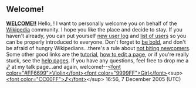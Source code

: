 <article id="3349489" title=User talk:Mc ren>
	<talkpage id="3349489" title="User talk:Mc ren">
==Welcome!==

[[Wikipedia:Welcome, newcomers|'''WELCOME!!''']] Hello, {{PAGENAME}}! I want to personally welcome you on behalf of the [[Wikipedia]] community. I hope you like the place and decide to stay. If you haven't already, you can put yourself [[WP:NEW|new user log]] and [[Wikipedia:Wikipedians|list of users]] so you can be properly introduced to everyone. Don't forget to [[WP:Be bold|be bold]], and don't be afraid of hungry Wikipedians...there's a rule about [[Wikipedia:Don't_bite_the_newcomers|not biting newcomers]]. Some other good links are the [[Wikipedia:Tutorial|tutorial]], [[Wikipedia:How_to_edit_a_page|how to edit a page]], or if you're really stuck, see the [[Wikipedia:Help|help pages]]. If you have any questions, feel free to drop me a [[User_talk:ViolinGirl|♪]] at my talk page...and again, welcome!--[[User:ViolinGirl|&lt;font color=&quot;#FF6699&quot;&gt;Violin&lt;/font&gt;]][[Special:Contributions/ViolinGirl|&lt;font color=&quot;9999FF&quot;&gt;Girl&lt;/font&gt;]]&lt;sup&gt;[[User_talk:ViolinGirl|&lt;font color=&quot;CC00FF&quot;&gt;♪&lt;/font&gt;]]&lt;/sup&gt; 16:56, 7 December 2005 (UTC)
	</talkpage>
</article>